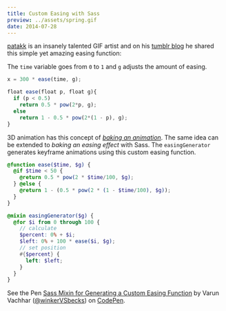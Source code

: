 ---
title: Custom Easing with Sass
preview: ../assets/spring.gif
date: 2014-07-28
---

[patakk](http://patakk.tumblr.com/) is an insanely talented GIF artist and on his [tumblr blog](http://patakk.tumblr.com/post/88602945835/heres-a-simple-function-you-can-use-for-easing) he shared this simple yet amazing easing function:

The `time` variable goes from `0` to `1` and `g` adjusts the amount of easing.

```js
x = 300 * ease(time, g);

float ease(float p, float g){
  if (p < 0.5)
    return 0.5 * pow(2*p, g);
  else
    return 1 - 0.5 * pow(2*(1 - p), g);
}
```

3D animation has this concept of _[baking an animation](http://softimage.wiki.softimage.com/xsidocs/ani_proc_PlottingAnimation.htm)_. The same idea can be extended to _baking an easing effect_ with Sass. The `easingGenerator` generates keyframe animations using this custom easing function.

```scss
@function ease($time, $g) {
  @if $time < 50 {
    @return 0.5 * pow(2 * $time/100, $g);
  } @else {
    @return 1 - (0.5 * pow(2 * (1 - $time/100), $g));
  }
}

@mixin easingGenerator($g) {
  @for $i from 0 through 100 {
    // calculate
    $percent: 0% + $i;
    $left: 0% + 100 * ease($i, $g);
    // set position
    #{$percent} {
      left: $left;
    }
  }
}
```

<p data-height="500" data-theme-id="7569" data-slug-hash="Cihkr" data-default-tab="result" class='codepen'>See the Pen <a href='http://codepen.io/winkerVSbecks/pen/Cihkr/'>Sass Mixin for Generating a Custom Easing Function</a> by Varun Vachhar (<a href='http://codepen.io/winkerVSbecks'>@winkerVSbecks</a>) on <a href='http://codepen.io'>CodePen</a>.</p>

<script async src="//codepen.io/assets/embed/ei.js"></script>

